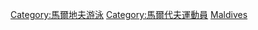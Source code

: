 {{Fooian fooers |Profession=游泳運動員 |Nationality=馬爾地夫人 |Country=馬爾地夫 |Supercategory=運動員 }}

[[Category:馬爾地夫游泳|Category:馬爾地夫游泳]]
[[Category:馬爾代夫運動員|Category:馬爾代夫運動員]]
[[Category:各國游泳運動員|Maldives]]